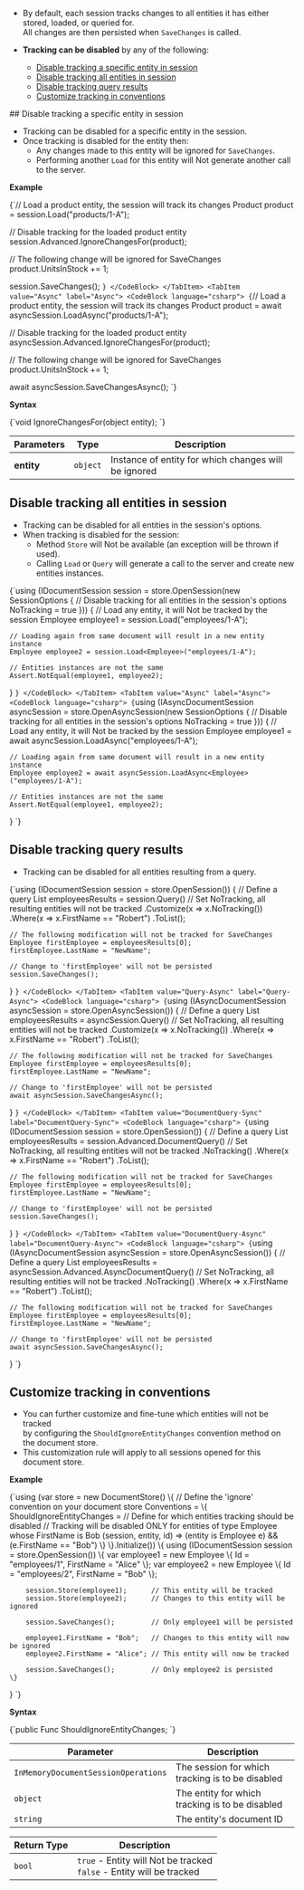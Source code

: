
<Admonition type="note" title="">

* By default, each session tracks changes to all entities it has either stored, loaded, or queried for.  
  All changes are then persisted when `SaveChanges` is called.  

* __Tracking can be disabled__ by any of the following:  
    * [Disable tracking a specific entity in session](../../../client-api/session/configuration/how-to-disable-tracking.mdx#disable-tracking-a-specific-entity-in-session)
    * [Disable tracking all entities in session](../../../client-api/session/configuration/how-to-disable-tracking.mdx#disable-tracking-all-entities-in-session)
    * [Disable tracking query results](../../../client-api/session/configuration/how-to-disable-tracking.mdx#disable-tracking-query-results)
    * [Customize tracking in conventions](../../../client-api/session/configuration/how-to-disable-tracking.mdx#customize-tracking-in-conventions)
</Admonition>
## Disable tracking a specific entity in session

* Tracking can be disabled for a specific entity in the session.  
* Once tracking is disabled for the entity then:
  * Any changes made to this entity will be ignored for `SaveChanges`.  
  * Performing another `Load` for this entity will Not generate another call to the server.
  
__Example__

<Tabs groupId='languageSyntax'>
<TabItem value="Sync" label="Sync">
<CodeBlock language="csharp">
{`// Load a product entity, the session will track its changes
Product product = session.Load<Product>("products/1-A");

// Disable tracking for the loaded product entity
session.Advanced.IgnoreChangesFor(product);

// The following change will be ignored for SaveChanges
product.UnitsInStock += 1;

session.SaveChanges();
`}
</CodeBlock>
</TabItem>
<TabItem value="Async" label="Async">
<CodeBlock language="csharp">
{`// Load a product entity, the session will track its changes
Product product = await asyncSession.LoadAsync<Product>("products/1-A");

// Disable tracking for the loaded product entity
asyncSession.Advanced.IgnoreChangesFor(product);

// The following change will be ignored for SaveChanges
product.UnitsInStock += 1;

await asyncSession.SaveChangesAsync();
`}
</CodeBlock>
</TabItem>
</Tabs>

__Syntax__

<TabItem value="syntax_1" label="syntax_1">
<CodeBlock language="csharp">
{`void IgnoreChangesFor(object entity);
`}
</CodeBlock>
</TabItem>

| Parameters | Type | Description |
| - | - | - |
| **entity** | `object` | Instance of entity for which changes will be ignored |



## Disable tracking all entities in session

* Tracking can be disabled for all entities in the session's options.  
* When tracking is disabled for the session:  
  * Method `Store` will Not be available (an exception will be thrown if used).
  * Calling `Load` or `Query` will generate a call to the server and create new entities instances.  

<Tabs groupId='languageSyntax'>
<TabItem value="Sync" label="Sync">
<CodeBlock language="csharp">
{`using (IDocumentSession session = store.OpenSession(new SessionOptions
{
    // Disable tracking for all entities in the session's options
    NoTracking = true
}))
{
    // Load any entity, it will Not be tracked by the session
    Employee employee1 = session.Load<Employee>("employees/1-A");
    
    // Loading again from same document will result in a new entity instance
    Employee employee2 = session.Load<Employee>("employees/1-A");
    
    // Entities instances are not the same
    Assert.NotEqual(employee1, employee2);
}
`}
</CodeBlock>
</TabItem>
<TabItem value="Async" label="Async">
<CodeBlock language="csharp">
{`using (IAsyncDocumentSession asyncSession = store.OpenAsyncSession(new SessionOptions
{
    // Disable tracking for all entities in the session's options
    NoTracking = true
}))
{
    // Load any entity, it will Not be tracked by the session
    Employee employee1 = await asyncSession.LoadAsync<Employee>("employees/1-A");
    
    // Loading again from same document will result in a new entity instance
    Employee employee2 = await asyncSession.LoadAsync<Employee>("employees/1-A");

    // Entities instances are not the same
    Assert.NotEqual(employee1, employee2);
}
`}
</CodeBlock>
</TabItem>
</Tabs>



## Disable tracking query results

* Tracking can be disabled for all entities resulting from a query.

<Tabs groupId='languageSyntax'>
<TabItem value="Query-Sync" label="Query-Sync">
<CodeBlock language="csharp">
{`using (IDocumentSession session = store.OpenSession())
{
    // Define a query
    List<Employee> employeesResults = session.Query<Employee>()
        // Set NoTracking, all resulting entities will not be tracked
        .Customize(x => x.NoTracking())
        .Where(x => x.FirstName == "Robert")
        .ToList();

    // The following modification will not be tracked for SaveChanges
    Employee firstEmployee = employeesResults[0];
    firstEmployee.LastName = "NewName";
    
    // Change to 'firstEmployee' will not be persisted
    session.SaveChanges();
}
`}
</CodeBlock>
</TabItem>
<TabItem value="Query-Async" label="Query-Async">
<CodeBlock language="csharp">
{`using (IAsyncDocumentSession asyncSession = store.OpenAsyncSession())
{
    // Define a query
    List<Employee> employeesResults = asyncSession.Query<Employee>()
        // Set NoTracking, all resulting entities will not be tracked
        .Customize(x => x.NoTracking())
        .Where(x => x.FirstName == "Robert")
        .ToList();

    // The following modification will not be tracked for SaveChanges
    Employee firstEmployee = employeesResults[0];
    firstEmployee.LastName = "NewName";
    
    // Change to 'firstEmployee' will not be persisted
    await asyncSession.SaveChangesAsync();
}
`}
</CodeBlock>
</TabItem>
<TabItem value="DocumentQuery-Sync" label="DocumentQuery-Sync">
<CodeBlock language="csharp">
{`using (IDocumentSession session = store.OpenSession())
{
    // Define a query
    List<Employee> employeesResults = session.Advanced.DocumentQuery<Employee>()
        // Set NoTracking, all resulting entities will not be tracked
        .NoTracking()
        .Where(x => x.FirstName == "Robert")
        .ToList();

    // The following modification will not be tracked for SaveChanges
    Employee firstEmployee = employeesResults[0];
    firstEmployee.LastName = "NewName";
    
    // Change to 'firstEmployee' will not be persisted
    session.SaveChanges();
}
`}
</CodeBlock>
</TabItem>
<TabItem value="DocumentQuery-Async" label="DocumentQuery-Async">
<CodeBlock language="csharp">
{`using (IAsyncDocumentSession asyncSession = store.OpenAsyncSession())
{
    // Define a query
    List<Employee> employeesResults = asyncSession.Advanced.AsyncDocumentQuery<Employee>()
        // Set NoTracking, all resulting entities will not be tracked
        .NoTracking()
        .Where(x => x.FirstName == "Robert")
        .ToList();

    // The following modification will not be tracked for SaveChanges
    Employee firstEmployee = employeesResults[0];
    firstEmployee.LastName = "NewName";
    
    // Change to 'firstEmployee' will not be persisted
    await asyncSession.SaveChangesAsync();
}
`}
</CodeBlock>
</TabItem>
</Tabs>



## Customize tracking in conventions

* You can further customize and fine-tune which entities will not be tracked  
  by configuring the `ShouldIgnoreEntityChanges` convention method on the document store.
* This customization rule will apply to all sessions opened for this document store.

__Example__

<TabItem value="disable_tracking_4" label="disable_tracking_4">
<CodeBlock language="csharp">
{`using (var store = new DocumentStore()
\{
    // Define the 'ignore' convention on your document store
    Conventions =
    \{
        ShouldIgnoreEntityChanges =
            // Define for which entities tracking should be disabled 
            // Tracking will be disabled ONLY for entities of type Employee whose FirstName is Bob
            (session, entity, id) => (entity is Employee e) &&
                                     (e.FirstName == "Bob")
    \}
\}.Initialize())
\{
    using (IDocumentSession session = store.OpenSession())
    \{
        var employee1 = new Employee \{ Id = "employees/1", FirstName = "Alice" \};
        var employee2 = new Employee \{ Id = "employees/2", FirstName = "Bob" \};

        session.Store(employee1);      // This entity will be tracked
        session.Store(employee2);      // Changes to this entity will be ignored

        session.SaveChanges();         // Only employee1 will be persisted

        employee1.FirstName = "Bob";   // Changes to this entity will now be ignored
        employee2.FirstName = "Alice"; // This entity will now be tracked

        session.SaveChanges();         // Only employee2 is persisted
    \}
\}
`}
</CodeBlock>
</TabItem>

__Syntax__

<TabItem value="syntax_2" label="syntax_2">
<CodeBlock language="csharp">
{`public Func<InMemoryDocumentSessionOperations, object, string, bool> ShouldIgnoreEntityChanges;
`}
</CodeBlock>
</TabItem>

| Parameter | Description |
| - | - |
| `InMemoryDocumentSessionOperations` | The session for which tracking is to be disabled |
| `object` | The entity for which tracking is to be disabled |
| `string` | The entity's document ID |

| Return Type | Description |
| - | - |
| `bool` | `true` - Entity will Not be tracked<br/>`false` - Entity will be tracked |





